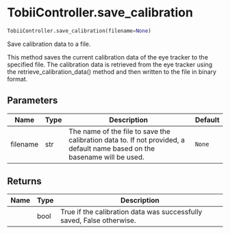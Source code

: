 # TobiiController.save_calibration { #DeToX.TobiiController.save_calibration }

```python
TobiiController.save_calibration(filename=None)
```

Save calibration data to a file.

This method saves the current calibration data of the eye tracker to
the specified file. The calibration data is retrieved from the eye
tracker using the retrieve_calibration_data() method and then written
to the file in binary format.

## Parameters {.doc-section .doc-section-parameters}

| Name     | Type   | Description                                                                                                               | Default   |
|----------|--------|---------------------------------------------------------------------------------------------------------------------------|-----------|
| filename | str    | The name of the file to save the calibration data to. If not provided, a default name based on the basename will be used. | `None`    |

## Returns {.doc-section .doc-section-returns}

| Name   | Type   | Description                                                           |
|--------|--------|-----------------------------------------------------------------------|
|        | bool   | True if the calibration data was successfully saved, False otherwise. |